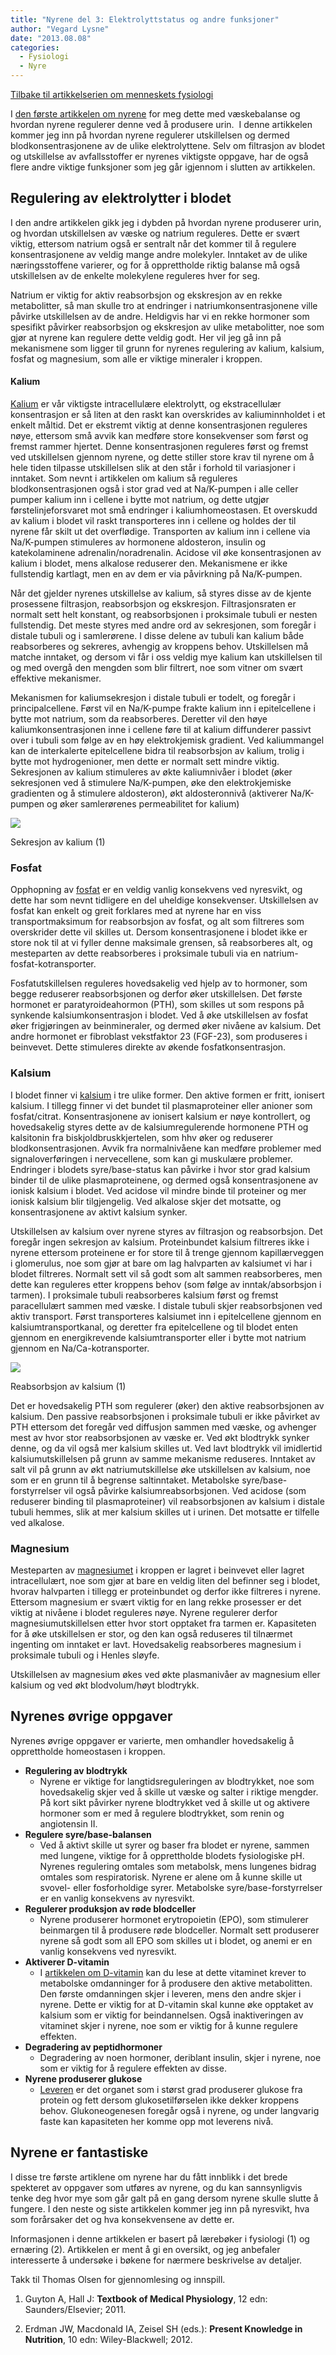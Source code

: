 ```yaml
---
title: "Nyrene del 3: Elektrolyttstatus og andre funksjoner"
author: "Vegard Lysne"
date: "2013.08.08"
categories: 
  - Fysiologi
  - Nyre
---
```


[Tilbake til artikkelserien om menneskets fysiologi](../../fysiologi.html)

I [den første artikkelen om nyrene](nyre1.qmd) for meg dette med væskebalanse og hvordan nyrene regulerer denne ved å produsere urin.  I denne artikkelen kommer jeg inn på hvordan nyrene regulerer utskillelsen og dermed blodkonsentrasjonene av de ulike elektrolyttene. Selv om filtrasjon av blodet og utskillelse av avfallsstoffer er nyrenes viktigste oppgave, har de også flere andre viktige funksjoner som jeg går igjennom i slutten av artikkelen.

## Regulering av elektrolytter i blodet

I den andre artikkelen gikk jeg i dybden på hvordan nyrene produserer urin, og hvordan utskillelsen av væske og natrium reguleres. Dette er svært viktig, ettersom natrium også er sentralt når det kommer til å regulere konsentrasjonene av veldig mange andre molekyler. Inntaket av de ulike næringsstoffene varierer, og for å opprettholde riktig balanse må også utskillelsen av de enkelte molekylene reguleres hver for seg.

Natrium er viktig for aktiv reabsorbsjon og ekskresjon av en rekke metabolitter, så man skulle tro at endringer i natriumkonsentrasjonene ville påvirke utskillelsen av de andre. Heldigvis har vi en rekke hormoner som spesifikt påvirker reabsorbsjon og ekskresjon av ulike metabolitter, noe som gjør at nyrene kan regulere dette veldig godt. Her vil jeg gå inn på mekanismene som ligger til grunn for nyrenes regulering av kalium, kalsium, fosfat og magnesium, som alle er viktige mineraler i kroppen.

#### Kalium

[Kalium](../naeringsstoffer/kalium.qmd) er vår viktigste intracellulære elektrolytt, og ekstracellulær konsentrasjon er så liten at den raskt kan overskrides av kaliuminnholdet i et enkelt måltid. Det er ekstremt viktig at denne konsentrasjonen reguleres nøye, ettersom små avvik kan medføre store konsekvenser som først og fremst rammer hjertet. Denne konsentrasjonen reguleres først og fremst ved utskillelsen gjennom nyrene, og dette stiller store krav til nyrene om å hele tiden tilpasse utskillelsen slik at den står i forhold til variasjoner i inntaket. Som nevnt i artikkelen om kalium så reguleres blodkonsentrasjonen også i stor grad ved at Na/K-pumpen i alle celler pumper kalium inn i cellene i bytte mot natrium, og dette utgjør førstelinjeforsvaret mot små endringer i kaliumhomeostasen. Et overskudd av kalium i blodet vil raskt transporteres inn i cellene og holdes der til nyrene får skilt ut det overflødige. Transporten av kalium inn i cellene via Na/K-pumpen stimuleres av hormonene aldosteron, insulin og katekolaminene adrenalin/noradrenalin. Acidose vil øke konsentrasjonen av kalium i blodet, mens alkalose reduserer den. Mekanismene er ikke fullstendig kartlagt, men en av dem er via påvirkning på Na/K-pumpen.

Når det gjelder nyrenes utskillelse av kalium, så styres disse av de kjente prosessene filtrasjon, reabsorbsjon og ekskresjon. Filtrasjonsraten er normalt sett helt konstant, og reabsorbsjonen i proksimale tubuli er nesten fullstendig. Det meste styres med andre ord av sekresjonen, som foregår i distale tubuli og i samlerørene. I disse delene av tubuli kan kalium både reabsorberes og sekreres, avhengig av kroppens behov. Utskillelsen må matche inntaket, og dersom vi får i oss veldig mye kalium kan utskillelsen til og med overgå den mengden som blir filtrert, noe som vitner om svært effektive mekanismer.

Mekanismen for kaliumsekresjon i distale tubuli er todelt, og foregår i principalcellene. Først vil en Na/K-pumpe frakte kalium inn i epitelcellene i bytte mot natrium, som da reabsorberes. Deretter vil den høye kaliumkonsentrasjonen inne i cellene føre til at kalium diffunderer passivt over i tubuli som følge av en høy elektrokjemisk gradient. Ved kaliummangel kan de interkalerte epitelcellene bidra til reabsorbsjon av kalium, trolig i bytte mot hydrogenioner, men dette er normalt sett mindre viktig. Sekresjonen av kalium stimuleres av økte kaliumnivåer i blodet (øker sekresjonen ved å stimulere Na/K-pumpen, øke den elektrokjemiske gradienten og å stimulere aldosteron), økt aldosteronnivå (aktiverer Na/K-pumpen og øker samlerørenes permeabilitet for kalium)

![](images/clipboard-1300182639.png)

Sekresjon av kalium (1)

### Fosfat

Opphopning av [fosfat](../naeringsstoffer/fosfor.qmd) er en veldig vanlig konsekvens ved nyresvikt, og dette har som nevnt tidligere en del uheldige konsekvenser. Utskillelsen av fosfat kan enkelt og greit forklares med at nyrene har en viss transportmaksimum for reabsorbsjon av fosfat, og alt som filtreres som overskrider dette vil skilles ut. Dersom konsentrasjonene i blodet ikke er store nok til at vi fyller denne maksimale grensen, så reabsorberes alt, og mesteparten av dette reabsorberes i proksimale tubuli via en natrium-fosfat-kotransporter.

Fosfatutskillelsen reguleres hovedsakelig ved hjelp av to hormoner, som begge reduserer reabsorbsjonen og derfor øker utskillelsen. Det første hormonet er paratyroideahormon (PTH), som skilles ut som respons på synkende kalsiumkonsentrasjon i blodet. Ved å øke utskillelsen av fosfat øker frigjøringen av beinmineraler, og dermed øker nivåene av kalsium. Det andre hormonet er fibroblast vekstfaktor 23 (FGF-23), som produseres i beinvevet. Dette stimuleres direkte av økende fosfatkonsentrasjon.

### Kalsium

I blodet finner vi [kalsium](../naeringsstoffer/kalsium.qmd) i tre ulike former. Den aktive formen er fritt, ionisert kalsium. I tillegg finner vi det bundet til plasmaproteiner eller anioner som fosfat/citrat. Konsentrasjonene av ionisert kalsium er nøye kontrollert, og hovedsakelig styres dette av de kalsiumregulerende hormonene PTH og kalsitonin fra biskjoldbruskkjertelen, som hhv øker og reduserer blodkonsentrasjonen. Avvik fra normalnivåene kan medføre problemer med signaloverføringen i nervecellene, som kan gi muskulære problemer. Endringer i blodets syre/base-status kan påvirke i hvor stor grad kalsium binder til de ulike plasmaproteinene, og dermed også konsentrasjonene av ionisk kalsium i blodet. Ved acidose vil mindre binde til proteiner og mer ionisk kalsium blir tilgjengelig. Ved alkalose skjer det motsatte, og konsentrasjonene av aktivt kalsium synker.

Utskillelsen av kalsium over nyrene styres av filtrasjon og reabsorbsjon. Det foregår ingen sekresjon av kalsium. Proteinbundet kalsium filtreres ikke i nyrene ettersom proteinene er for store til å trenge gjennom kapillærveggen i glomerulus, noe som gjør at bare om lag halvparten av kalsiumet vi har i blodet filtreres. Normalt sett vil så godt som alt sammen reabsorberes, men dette kan reguleres etter kroppens behov (som følge av inntak/absorbsjon i tarmen). I proksimale tubuli reabsorberes kalsium først og fremst paracellulært sammen med væske. I distale tubuli skjer reabsorbsjonen ved aktiv transport. Først transporteres kalsiumet inn i epitelcellene gjennom en kalsiumtransportkanal, og deretter fra epitelcellene og til blodet enten gjennom en energikrevende kalsiumtransporter eller i bytte mot natrium gjennom en Na/Ca-kotransporter.

![](images/clipboard-3934193600.png)

Reabsorbsjon av kalsium (1)

Det er hovedsakelig PTH som regulerer (øker) den aktive reabsorbsjonen av kalsium. Den passive reabsorbsjonen i proksimale tubuli er ikke påvirket av PTH ettersom det foregår ved diffusjon sammen med væske, og avhenger mest av hvor stor reabsorbsjonen av væske er. Ved økt blodtrykk synker denne, og da vil også mer kalsium skilles ut. Ved lavt blodtrykk vil imidlertid kalsiumutskillelsen på grunn av samme mekanisme reduseres. Inntaket av salt vil på grunn av økt natriumutskillelse øke utskillelsen av kalsium, noe som er en grunn til å begrense saltinntaket. Metabolske syre/base-forstyrrelser vil også påvirke kalsiumreabsorbsjonen. Ved acidose (som reduserer binding til plasmaproteiner) vil reabsorbsjonen av kalsium i distale tubuli hemmes, slik at mer kalsium skilles ut i urinen. Det motsatte er tilfelle ved alkalose.

### Magnesium

Mesteparten av [magnesiumet](../naeringsstoffer/magnesium.qmd) i kroppen er lagret i beinvevet eller lagret intracellulært, noe som gjør at bare en veldig liten del befinner seg i blodet, hvorav halvparten i tillegg er proteinbundet og derfor ikke filtreres i nyrene. Ettersom magnesium er svært viktig for en lang rekke prosesser er det viktig at nivåene i blodet reguleres nøye. Nyrene regulerer derfor magnesiumutskillelsen etter hvor stort opptaket fra tarmen er. Kapasiteten for å øke utskillelsen er stor, og den kan også reduseres til tilnærmet ingenting om inntaket er lavt. Hovedsakelig reabsorberes magnesium i proksimale tubuli og i Henles sløyfe.

Utskillelsen av magnesium økes ved økte plasmanivåer av magnesium eller kalsium og ved økt blodvolum/høyt blodtrykk.

## Nyrenes øvrige oppgaver

Nyrenes øvrige oppgaver er varierte, men omhandler hovedsakelig å opprettholde homeostasen i kroppen.

-   **Regulering av blodtrykk**
    -   Nyrene er viktige for langtidsreguleringen av blodtrykket, noe som hovedsakelig skjer ved å skille ut væske og salter i riktige mengder. På kort sikt påvirker nyrene blodtrykket ved å skille ut og aktivere hormoner som er med å regulere blodtrykket, som renin og angiotensin II.
-   **Regulere syre/base-balansen**
    -   Ved å aktivt skille ut syrer og baser fra blodet er nyrene, sammen med lungene, viktige for å opprettholde blodets fysiologiske pH. Nyrenes regulering omtales som metabolsk, mens lungenes bidrag omtales som respiratorisk. Nyrene er alene om å kunne skille ut svovel- eller fosforholdige syrer. Metabolske syre/base-forstyrrelser er en vanlig konsekvens av nyresvikt.
-   **Regulerer produksjon av røde blodceller**
    -   Nyrene produserer hormonet erytropoietin (EPO), som stimulerer beinmargen til å produsere røde blodceller. Normalt sett produserer nyrene så godt som all EPO som skilles ut i blodet, og anemi er en vanlig konsekvens ved nyresvikt.
-   **Aktiverer D-vitamin**
    -   I [artikkelen om D-vitamin](../naeringsstoffer/dvitamin.qmd) kan du lese at dette vitaminet krever to metabolske omdanninger for å produsere den aktive metabolitten. Den første omdanningen skjer i leveren, mens den andre skjer i nyrene. Dette er viktig for at D-vitamin skal kunne øke opptaket av kalsium som er viktig for beindannelsen. Også inaktiveringen av vitaminet skjer i nyrene, noe som er viktig for å kunne regulere effekten.
-   **Degradering av peptidhormoner**
    -   Degradering av noen hormoner, deriblant insulin, skjer i nyrene, noe som er viktig for å regulere effekten av disse.
-   **Nyrene produserer glukose**
    -   [Leveren](lever.qmd) er det organet som i størst grad produserer glukose fra protein og fett dersom glukosetilførselen ikke dekker kroppens behov. Glukoneogenesen foregår også i nyrene, og under langvarig faste kan kapasiteten her komme opp mot leverens nivå.

## Nyrene er fantastiske

I disse tre første artiklene om nyrene har du fått innblikk i det brede spekteret av oppgaver som utføres av nyrene, og du kan sannsynligvis tenke deg hvor mye som går galt på en gang dersom nyrene skulle slutte å fungere. I den neste og siste artikkelen kommer jeg inn på nyresvikt, hva som forårsaker det og hva konsekvensene av dette er.

Informasjonen i denne artikkelen er basert på lærebøker i fysiologi (1) og ernæring (2). Artikkelen er ment å gi en oversikt, og jeg anbefaler interesserte å undersøke i bøkene for nærmere beskrivelse av detaljer.

Takk til Thomas Olsen for gjennomlesing og innspill.

1.  Guyton A, Hall J: **Textbook of Medical Physiology**, 12 edn: Saunders/Elsevier; 2011.

2.  Erdman JW, Macdonald IA, Zeisel SH (eds.): **Present Knowledge in Nutrition**, 10 edn: Wiley-Blackwell; 2012.
